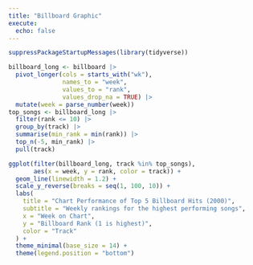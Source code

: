 ```yaml
---
title: "Billboard Graphic"
execute: 
  echo: false
---
```



```r
suppressPackageStartupMessages(library(tidyverse))

```

```r
billboard_long <- billboard |>
  pivot_longer(cols = starts_with("wk"),
               names_to = "week",
               values_to = "rank",
               values_drop_na = TRUE) |>
  mutate(week = parse_number(week))
top_songs <- billboard_long |>
  filter(rank <= 10) |>
  group_by(track) |>
  summarise(min_rank = min(rank)) |>
  top_n(-5, min_rank) |>
  pull(track)

ggplot(filter(billboard_long, track %in% top_songs), 
       aes(x = week, y = rank, color = track)) +
  geom_line(linewidth = 1.2) +
  scale_y_reverse(breaks = seq(1, 100, 10)) +
  labs(
    title = "Chart Performance of Top 5 Billboard Hits (2000)",
    subtitle = "Weekly rankings for the highest performing songs",
    x = "Week on Chart",
    y = "Billboard Rank (1 is highest)",
    color = "Track"
  ) + 
  theme_minimal(base_size = 14) +
  theme(legend.position = "bottom")



```